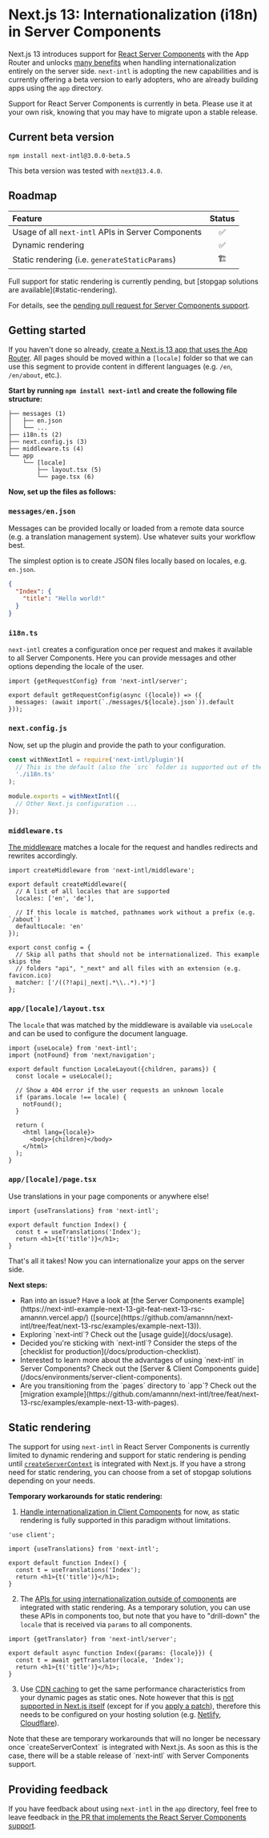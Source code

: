 
# Next.js 13: Internationalization (i18n) in Server Components

Next.js 13 introduces support for [React Server Components](https://nextjs.org/docs/getting-started/react-essentials) with the App Router and unlocks [many benefits](/docs/environments/server-client-components) when handling internationalization entirely on the server side. `next-intl` is adopting the new capabilities and is currently offering a beta version to early adopters, who are already building apps using the `app` directory.

<Callout type="warning">
  Support for React Server Components is currently in beta. Please use it at
  your own risk, knowing that you may have to migrate upon a stable release.
</Callout>

## Current beta version

```
npm install next-intl@3.0.0-beta.5
```

This beta version was tested with `next@13.4.0`.

## Roadmap

| Feature                                            | Status |
| :------------------------------------------------- | :----: |
| Usage of all `next-intl` APIs in Server Components |   ✅   |
| Dynamic rendering                                  |   ✅   |
| Static rendering (i.e. `generateStaticParams`)     |   🏗️   |

<Callout emoji="🏗️">
  Full support for static rendering is currently pending, but [stopgap solutions
  are available](#static-rendering).
</Callout>

For details, see the [pending pull request for Server Components support](https://github.com/amannn/next-intl/pull/149).

## Getting started

If you haven't done so already, [create a Next.js 13 app that uses the App Router](https://nextjs.org/docs/getting-started/installation). All pages should be moved within a `[locale]` folder so that we can use this segment to provide content in different languages (e.g. `/en`, `/en/about`, etc.).

**Start by running `npm install next-intl` and create the following file structure:**

```
├── messages (1)
│   ├── en.json
│   └── ...
├── i18n.ts (2)
├── next.config.js (3)
├── middleware.ts (4)
└── app
    └── [locale]
        ├── layout.tsx (5)
        └── page.tsx (6)
```

**Now, set up the files as follows:**

<Steps>

### `messages/en.json`

Messages can be provided locally or loaded from a remote data source (e.g. a translation management system). Use whatever suits your workflow best.

The simplest option is to create JSON files locally based on locales, e.g. `en.json`.

```json filename="messages/en.json"
{
  "Index": {
    "title": "Hello world!"
  }
}
```

### `i18n.ts`

`next-intl` creates a configuration once per request and makes it available to all Server Components. Here you can provide messages and other options depending the locale of the user.

```tsx filename="i18n.ts"
import {getRequestConfig} from 'next-intl/server';

export default getRequestConfig(async ({locale}) => ({
  messages: (await import(`./messages/${locale}.json`)).default
}));
```

### `next.config.js`

Now, set up the plugin and provide the path to your configuration.

```js filename="next.config.js"
const withNextIntl = require('next-intl/plugin')(
  // This is the default (also the `src` folder is supported out of the box)
  './i18n.ts'
);

module.exports = withNextIntl({
  // Other Next.js configuration ...
});
```

### `middleware.ts`

[The middleware](/docs/routing/middleware) matches a locale for the request and handles redirects and rewrites accordingly.

```tsx filename="middleware.ts"
import createMiddleware from 'next-intl/middleware';

export default createMiddleware({
  // A list of all locales that are supported
  locales: ['en', 'de'],

  // If this locale is matched, pathnames work without a prefix (e.g. `/about`)
  defaultLocale: 'en'
});

export const config = {
  // Skip all paths that should not be internationalized. This example skips the
  // folders "api", "_next" and all files with an extension (e.g. favicon.ico)
  matcher: ['/((?!api|_next|.*\\..*).*)']
};
```

### `app/[locale]/layout.tsx`

The `locale` that was matched by the middleware is available via `useLocale` and can be used to configure the document language.

```tsx filename="app/[locale]/layout.tsx"
import {useLocale} from 'next-intl';
import {notFound} from 'next/navigation';

export default function LocaleLayout({children, params}) {
  const locale = useLocale();

  // Show a 404 error if the user requests an unknown locale
  if (params.locale !== locale) {
    notFound();
  }

  return (
    <html lang={locale}>
      <body>{children}</body>
    </html>
  );
}
```

### `app/[locale]/page.tsx`

Use translations in your page components or anywhere else!

```tsx filename="app/[locale]/page.tsx"
import {useTranslations} from 'next-intl';

export default function Index() {
  const t = useTranslations('Index');
  return <h1>{t('title')}</h1>;
}
```

</Steps>

That's all it takes! Now you can internationalize your apps on the server side.

<Callout>

**Next steps:**

<ul className="ml-4 list-disc">
  <li>
    Ran into an issue? Have a look at [the Server Components
    example](https://next-intl-example-next-13-git-feat-next-13-rsc-amannn.vercel.app/)
    ([source](https://github.com/amannn/next-intl/tree/feat/next-13-rsc/examples/example-next-13)).
  </li>
  <li>Exploring `next-intl`? Check out the [usage guide](/docs/usage).</li>
  <li>
    Decided you're sticking with `next-intl`? Consider the steps of the
    [checklist for production](/docs/production-checklist).
  </li>
  <li>
    Interested to learn more about the advantages of using `next-intl` in Server
    Components? Check out the [Server & Client Components
    guide](/docs/environments/server-client-components).
  </li>
  <li>
    Are you transitioning from the `pages` directory to `app`? Check out the
    [migration
    example](https://github.com/amannn/next-intl/tree/feat/next-13-rsc/examples/example-next-13-with-pages).
  </li>
</ul>

</Callout>

## Static rendering

The support for using `next-intl` in React Server Components is currently limited to dynamic rendering and support for static rendering is pending until [`createServerContext`](https://react.dev/blog/2023/05/03/react-canaries#announcing-breaking-changes-and-new-features-early) is integrated with Next.js. If you have a strong need for static rendering, you can choose from a set of stopgap solutions depending on your needs.

**Temporary workarounds for static rendering:**

1. [Handle internationalization in Client Components](/docs/getting-started/app-router-client-components) for now, as static rendering is fully supported in this paradigm without limitations.

```tsx filename="app/[locale]/page.tsx"
'use client';

import {useTranslations} from 'next-intl';

export default function Index() {
  const t = useTranslations('Index');
  return <h1>{t('title')}</h1>;
}
```

2. The [APIs for using internationalization outside of components](#using-internationalization-outside-of-components) are integrated with static rendering. As a temporary solution, you can use these APIs in components too, but note that you have to "drill-down" the `locale` that is received via `params` to all components.

```tsx filename="app/[locale]/page.tsx"
import {getTranslator} from 'next-intl/server';

export default async function Index({params: {locale}}) {
  const t = await getTranslator(locale, 'Index');
  return <h1>{t('title')}</h1>;
}
```

3. Use [CDN caching](https://www.youtube.com/watch?v=bfLFHp7Sbkg) to get the same performance characteristics from your dynamic pages as static ones. Note however that this is [not supported in Next.js itself](https://github.com/vercel/next.js/issues/22319) (except for if you [apply a patch](https://github.com/vercel/next.js/issues/22319#issuecomment-1565268095)), therefore this needs to be configured on your hosting solution (e.g. [Netlify](https://docs.netlify.com/routing/headers/#syntax-for-the-netlify-configuration-file), [Cloudflare](https://blog.cloudflare.com/transform-http-response-headers/)).

<Callout>
  Note that these are temporary workarounds that will no longer be necessary
  once `createServerContext` is integrated with Next.js. As soon as this is the
  case, there will be a stable release of `next-intl` with Server Components
  support.
</Callout>

## Providing feedback

If you have feedback about using `next-intl` in the `app` directory, feel free to leave feedback in [the PR that implements the React Server Components support](https://github.com/amannn/next-intl/pull/149).
